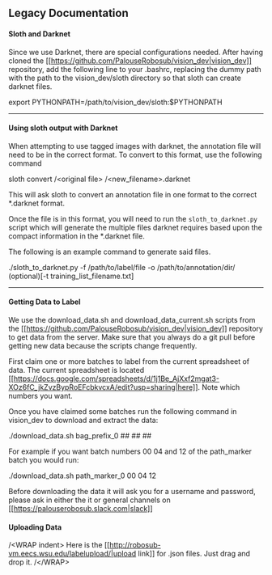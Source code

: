 ## Legacy Documentation
#### Sloth and Darknet

Since we use Darknet, there are special configurations needed. After having cloned the [[https://github.com/PalouseRobosub/vision_dev|vision_dev]] repository, add the following line to your .bashrc, replacing the dummy path with the path to the vision_dev/sloth directory so that sloth can create darknet files.

  export PYTHONPATH=/path/to/vision_dev/sloth:$PYTHONPATH

----

#### Using sloth output with Darknet
When attempting to use tagged images with darknet, the annotation file will need to be in the correct format. To convert to this format, use the following command

  sloth convert /\<original file\> /\<new_filename\>.darknet

This will ask sloth to convert an annotation file in one format to the correct *.darknet format.

Once the file is in this format, you will need to run the `sloth_to_darknet.py` script which will generate the multiple files darknet requires based upon the compact information in the *.darknet file.

The following is an example command to generate said files.

  ./sloth_to_darknet.py -f /path/to/label/file -o /path/to/annotation/dir/ (optional)[-t training_list_filename.txt]

----
#### Getting Data to Label

We use the download_data.sh and download_data_current.sh scripts from the [[https://github.com/PalouseRobosub/vision_dev|vision_dev]] repository to get data from the server. Make sure that you always do a git pull before getting new data because the scripts change frequently.

First claim one or more batches to label from the current spreadsheet of data. The current spreadsheet is located [[https://docs.google.com/spreadsheets/d/1j1Be_AjXxf2mgat3-XOz6fC_jkZvzBypRoEFcbkvcxA/edit?usp=sharing|here]]. Note which numbers you want.

Once you have claimed some batches run the following command in vision_dev to download and extract the data:

  ./download_data.sh bag_prefix_0 ## ## ##

For example if you want batch numbers 00 04 and 12 of the path_marker batch you would run:

  ./download_data.sh path_marker_0 00 04 12

Before downloading the data it will ask you for a username and password, please ask in either the it or general channels on [[https://palouserobosub.slack.com|slack]]

#### Uploading Data
/\<WRAP indent\>
Here is the [[http://robosub-vm.eecs.wsu.edu/labelupload/|upload link]] for .json files. Just drag and drop it.
/\</WRAP\>
